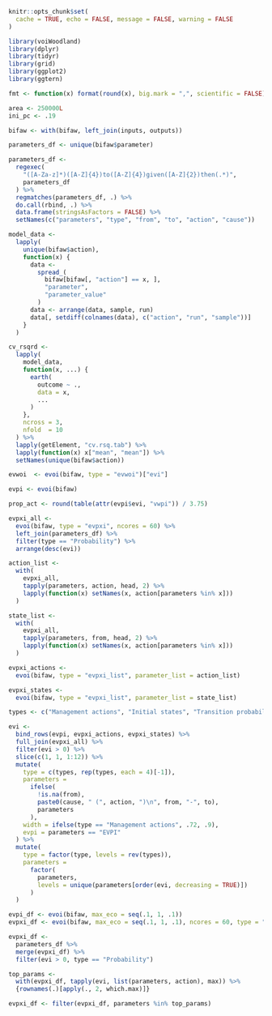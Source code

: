 ```r
knitr::opts_chunk$set(
  cache = TRUE, echo = FALSE, message = FALSE, warning = FALSE
)
```

```r
library(voiWoodland)
library(dplyr)
library(tidyr)
library(grid)
library(ggplot2)
library(ggtern)
```

```r
fmt <- function(x) format(round(x), big.mark = ",", scientific = FALSE)
```

```r
area <- 250000L
ini_pc <- .19

bifaw <- with(bifaw, left_join(inputs, outputs))
```

```r
parameters_df <- unique(bifaw$parameter)

parameters_df <-
  regexec(
    "([A-Za-z]*)([A-Z]{4})to([A-Z]{4})given([A-Z]{2})then(.*)",
    parameters_df
  ) %>%
  regmatches(parameters_df, .) %>%
  do.call(rbind, .) %>%
  data.frame(stringsAsFactors = FALSE) %>%
  setNames(c("parameters", "type", "from", "to", "action", "cause"))
```

```r
model_data <-
  lapply(
    unique(bifaw$action),
    function(x) {
      data <-
        spread_(
          bifaw[bifaw[, "action"] == x, ],
          "parameter",
          "parameter_value"
        )
      data <- arrange(data, sample, run)
      data[, setdiff(colnames(data), c("action", "run", "sample"))]
    }
  )

cv_rsqrd <-
  lapply(
    model_data,
    function(x, ...) {
      earth(
        outcome ~ .,
        data = x,
        ...
      )
    },
    ncross = 3,
    nfold  = 10
  ) %>%
  lapply(getElement, "cv.rsq.tab") %>%
  lapply(function(x) x["mean", "mean"]) %>%
  setNames(unique(bifaw$action))
```

```r
evwoi  <- evoi(bifaw, type = "evwoi")["evi"]
```

```r
evpi <- evoi(bifaw)

prop_act <- round(table(attr(evpi$evi, "vwpi")) / 3.75)

evpxi_all <-
  evoi(bifaw, type = "evpxi", ncores = 60) %>%
  left_join(parameters_df) %>%
  filter(type == "Probability") %>%
  arrange(desc(evi))

action_list <- 
  with(
    evpxi_all,
    tapply(parameters, action, head, 2) %>%
    lapply(function(x) setNames(x, action[parameters %in% x]))
  )

state_list <-
  with(
    evpxi_all,
    tapply(parameters, from, head, 2) %>%
    lapply(function(x) setNames(x, action[parameters %in% x]))
  )

evpxi_actions <-
  evoi(bifaw, type = "evpxi_list", parameter_list = action_list)

evpxi_states <-
  evoi(bifaw, type = "evpxi_list", parameter_list = state_list)

types <- c("Management actions", "Initial states", "Transition probabilities")

evi <-
  bind_rows(evpi, evpxi_actions, evpxi_states) %>%
  full_join(evpxi_all) %>%
  filter(evi > 0) %>%
  slice(c(1, 1, 1:12)) %>%
  mutate(
    type = c(types, rep(types, each = 4)[-1]),
    parameters = 
      ifelse(
        !is.na(from),
        paste0(cause, " (", action, ")\n", from, "-", to),
        parameters
      ),
    width = ifelse(type == "Management actions", .72, .9),
    evpi = parameters == "EVPI"
  ) %>%
  mutate(
    type = factor(type, levels = rev(types)),
    parameters = 
      factor(
        parameters, 
        levels = unique(parameters[order(evi, decreasing = TRUE)])
      )
  )
```

```r
evpi_df <- evoi(bifaw, max_eco = seq(.1, 1, .1))
evpxi_df <- evoi(bifaw, max_eco = seq(.1, 1, .1), ncores = 60, type = "evpxi")

evpxi_df <-
  parameters_df %>%
  merge(evpxi_df) %>%
  filter(evi > 0, type == "Probability")

top_params <-
  with(evpxi_df, tapply(evi, list(parameters, action), max)) %>%
  {rownames(.)[apply(., 2, which.max)]}

evpxi_df <- filter(evpxi_df, parameters %in% top_params)
```